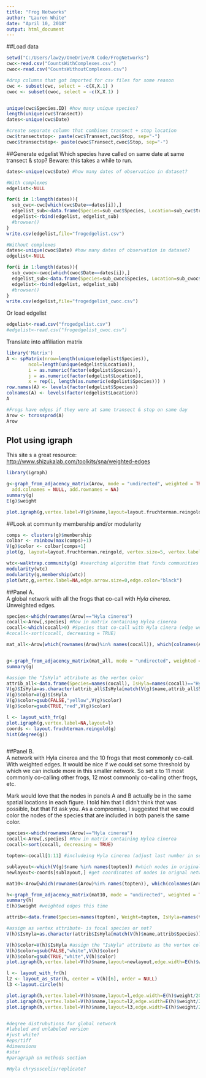 ---
title: "Frog Networks"
author: "Lauren White"
date: "April 10, 2018"
output: html_document
---

##Load data
```{r} 
setwd("C:/Users/law2y/OneDrive/R Code/FrogNetworks")
cwc<-read.csv("CountsWithComplexes.csv")
cwoc<-read.csv("CountsWithoutComplexes.csv")

#drop columns that got imported for csv files for some reason
cwc <- subset(cwc, select = -c(X,X.1) ) 
cwoc <- subset(cwoc, select = -c(X,X.1) )


unique(cwc$Species.ID) #how many unique species?
length(unique(cwc$Transect))
dates<-unique(cwc$Date)

#create separate column that combines transect + stop location
cwc$transectstop<- paste(cwc$Transect,cwc$Stop, sep="-") 
cwoc$transectstop<- paste(cwoc$Transect,cwoc$Stop, sep="-")

```

##Generate edgelist
Which species have called on same date at same transect & stop?
Beware: this takes a while to run.

```{r, eval=FALSE}
dates<-unique(cwc$Date) #how many dates of observation in dataset?

#With complexes
edgelist<-NULL

for(i in 1:length(dates)){
  sub_cwc<-cwc[which(cwc$Date==dates[i]),]
  edgelist_sub<-data.frame(Species=sub_cwc$Species, Location=sub_cwc$transectstop)
  edgelist<-rbind(edgelist, edgelist_sub)
  #browser()
}
write.csv(edgelist,file="frogedgelist.csv")

#Without complexes
dates<-unique(cwoc$Date) #how many dates of observation in dataset?
edgelist<-NULL

for(i in 1:length(dates)){
  sub_cwoc<-cwoc[which(cwoc$Date==dates[i]),]
  edgelist_sub<-data.frame(Species=sub_cwoc$Species, Location=sub_cwoc$transectstop)
  edgelist<-rbind(edgelist, edgelist_sub)
  #browser()
}
write.csv(edgelist,file="frogedgelist_cwoc.csv")
```

Or load edgelist
```{r}
edgelist<-read.csv("frogedgelist.csv")
#edgelist<-read.csv("frogedgelist_cwoc.csv")
```

Translate into affiliation matrix
```{r}
library('Matrix')
A <- spMatrix(nrow=length(unique(edgelist$Species)),
        ncol=length(unique(edgelist$Location)),
        i = as.numeric(factor(edgelist$Species)),
        j = as.numeric(factor(edgelist$Location)),
        x = rep(1, length(as.numeric(edgelist$Species))) )
row.names(A) <- levels(factor(edgelist$Species))
colnames(A) <- levels(factor(edgelist$Location))
A

#Frogs have edges if they were at same transect & stop on same day
Arow <- tcrossprod(A)
Arow

```

## Plot using igraph
This site s a great resource: <http://www.shizukalab.com/toolkits/sna/weighted-edges>
```{r}
library(igraph)

g<-graph_from_adjacency_matrix(Arow, mode = "undirected", weighted = TRUE, diag = FALSE,
  add.colnames = NULL, add.rownames = NA)
summary(g)
E(g)$weight

plot.igraph(g,vertex.label=V(g)$name,layout=layout.fruchterman.reingold, edge.color="black",edge.width=E(g)$weight/200)

```

##Look at community membership and/or modularity
```{r}
comps <- clusters(g)$membership
colbar <- rainbow(max(comps)+1)
V(g)$color <- colbar[comps+1]
plot(g, layout=layout.fruchterman.reingold, vertex.size=5, vertex.label=NA, edge.arrow.size=0)

wtc<-walktrap.community(g) #searching algorithm that finds communities via random walks
modularity(wtc)
modularity(g,membership(wtc))
plot(wtc,g,vertex.label=NA,edge.arrow.size=0,edge.color="black")

```

##Panel A.  
A global network with all the frogs that co-call with *Hyla cinerea*. Unweighted edges.
```{r}
species<-which(rownames(Arow)=="Hyla cinerea")
cocall<-Arow[,species] #Row in matrix containing Hylea cinerea 
cocall<-which(cocall>0) #Species that co-call with Hyla cinera (edge weight > 0)
#cocall<-sort(cocall, decreasing = TRUE)

mat_all<-Arow[which(rownames(Arow)%in% names(cocall)), which(colnames(Arow) %in% names(cocall))] #subnetwork containing only species that co-call with Hyla cinerea


g<-graph_from_adjacency_matrix(mat_all, mode = "undirected", weighted = NULL, diag = FALSE,  add.colnames = NULL, add.rownames = NA)
summary(g)

#assign the "IsHyla" attribute as the vertex color
attrib_all<-data.frame(Species=names(cocall), IsHyla=names(cocall)=="Hyla cinerea")
V(g)$IsHyla=as.character(attrib_all$IsHyla[match(V(g)$name,attrib_all$Species)])
V(g)$color=V(g)$IsHyla 
V(g)$color=gsub(FALSE,"yellow",V(g)$color)
V(g)$color=gsub(TRUE,"red",V(g)$color)

l <- layout_with_fr(g)
plot.igraph(g,vertex.label=NA,layout=l)
coords <- layout.fruchterman.reingold(g)
hist(degree(g))



```

##Panel B.  
A network with Hyla cinerea and the 10 frogs that most commonly co-call. With weighted edges. It would be nice if we could set some threshold by which we can include more in this smaller network. So set x to 11 most commonly co-calling other frogs, 12 most commonly co-calling other frogs, etc.

Mark would love that the nodes in panels A and B actually be in the same spatial locations in each figure. I told him that I didn't think that was possible, but that I'd ask you. As a compromise, I suggested that we could color the nodes of the species that are included in both panels the same color.

```{r}
species<-which(rownames(Arow)=="Hyla cinerea")
cocall<-Arow[,species] #Row in matrix containing Hylea cinerea 
cocall<-sort(cocall, decreasing = TRUE)

topten<-cocall[1:11] #includeing Hyla cinerea (adjust last number in sequence to get top x number of co-calling species)

sublayout<-which(V(g)$name %in% names(topten)) #which nodes in original graph are in top ten graph?
newlayout<-coords[sublayout,] #get coordinates of nodes in orignal network

mat10<-Arow[which(rownames(Arow)%in% names(topten)), which(colnames(Arow) %in% names(topten))] #subnetwork containing only top ten species that co-call with Hyla cinerea

h<-graph_from_adjacency_matrix(mat10, mode = "undirected", weighted = TRUE, diag = FALSE, add.colnames = NULL, add.rownames = NA)
summary(h)
E(h)$weight #weighted edges this time

attrib<-data.frame(Species=names(topten), Weight=topten, IsHyla=names(topten)=="Hyla cinerea") #create an attribute data frame- is the species of interest, or not?

#assign as vertex attribute- is focal species or not?
V(h)$IsHyla=as.character(attrib$IsHyla[match(V(h)$name,attrib$Species)])

V(h)$color=V(h)$IsHyla #assign the "IsHyla" attribute as the vertex color
V(h)$color=gsub(FALSE,"white",V(h)$color)
V(h)$color=gsub(TRUE,"white",V(h)$color)
plot.igraph(h,vertex.label=V(h)$name,layout=newlayout,edge.width=E(h)$weight/200)

l <- layout_with_fr(h)
l2 <- layout_as_star(h, center = V(h)[6], order = NULL)
l3 <-layout.circle(h)

plot.igraph(h,vertex.label=V(h)$name,layout=l,edge.width=E(h)$weight/200)
plot.igraph(h,vertex.label=V(h)$name,layout=l2,edge.width=E(h)$weight/200)
plot.igraph(h,vertex.label=V(h)$name,layout=l3,edge.width=E(h)$weight/200)


#degree distrubutions for global network
#labeled and unlabeled version
#just white?
#eps/tiff 
#dimensions
#star
#paragraph on methods section

#Hyla chrysoscelis/replicate?
```


